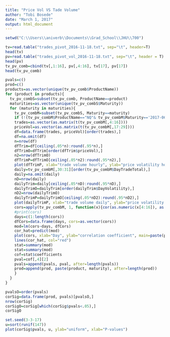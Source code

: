 ```yaml
---
title: "Price Vol VS Tade Volume"
author: "Tobi Bosede"
date: "March 1, 2017"
output: html_document
---
```

```r
setwd("C:\\Users\\aniverb\\Documents\\Grad_School\\JHU\\700")

tv=read.table("trades_pivot_2016-11-18.txt", sep="\t", header=T) 
head(tv)
pv=read.table("trades_pivot_vol_2016-11-18.txt", sep="\t", header = T)
head(pv) 
tv_pv_comb=cbind(tv[,1:16], pv[,4:16], tv[17], pv[17])
head(tv_pv_comb)

pvals=c()
prod=c()
products=as.vector(unique(tv_pv_comb$ProductName))
for (product in products){
  tv_pv_combS=subset(tv_pv_comb, ProductName==product)
  maturities=as.vector(unique(tv_pv_combS$Maturity))
  for (maturity in maturities){
    tv_pv_combM=subset(tv_pv_combS, Maturity==maturity)
    if (!(tv_pv_combM$ProductName=="NQ"& tv_pv_combM$Maturity=='2017-06-16') & !(tv_pv_combM$ProductName=="KE"& tv_pv_combM$Maturity=='2016-05-13')){
    trades=as.vector(as.matrix(t(tv_pv_combM[,4:16])))
    priceVol=as.vector(as.matrix(t(tv_pv_combM[,17:29])))
    df=data.frame(trades, priceVol)[order(trades),]
    df=na.omit(df)
    n=nrow(df)
    dfTrim=df[ceiling(.05*n):round(.95*n),]
    dfTrimO=dfTrim[order(dfTrim$priceVol),]
    n2=nrow(dfTrimO)
    dfTrimP=dfTrimO[ceiling(.05*n2):round(.95*n2),]
    plot(dfTrimP, xlab="trade volume hourly", ylab="price volatility hourly", main=paste(product, "Maturity:", maturity), pch=20) 
    daily=tv_pv_combM[,30:31][order(tv_pv_combM$DayTradeTotal),]
    daily=na.omit(daily)
    nD=nrow(daily)
    dailyTrim=daily[ceiling(.05*nD):round(.95*nD),]
    dailyTrimO=dailyTrim[order(dailyTrim$DayVolatility),]
    nD2=nrow(dailyTrimO)
    dailyTrimP=dailyTrimO[ceiling(.05*nD2):round(.95*nD2),]
    plot(dailyTrimP, xlab="trade volume daily", ylab="price volatility daily", main=paste(product, "Maturity:", maturity), pch=20)
    cors=apply(tv_pv_combM, 1, function(x){cor(as.numeric(x[4:16]), as.numeric(x[17:29]), use="na.or.complete")})
    #print(cors)
    days=c(1:length(cors))
    dfCors=data.frame(days, cors=as.vector(cors))
    mod=lm(cors~days, dfCors)
    cor_hat=predict(mod)
    plot(cors, xlab="Day", ylab="correlation coefficient", main=paste(product, "Maturity:", maturity))
    lines(cor_hat, col="red")
    stat=summary(mod)
    stat=summary(mod)
    cof=stat$coefficients
    pval=cof[,4][2]
    pvals=append(pvals, pval, after=length(pvals))
    prod=append(prod, paste(product, maturity), after=length(prod))
    }
  }
}

pvalsO=order(pvals)
corSig=data.frame(prod, pvals)[pvalsO,]
nrow(corSig)
corSigO=corSig[which(corSig$pvals<.05),]
corSigO

set.seed(3-3-17)
u=sort(runif(147))
plot(corSig$pvals, u, ylab="uniform", xlab="P-values")
```

